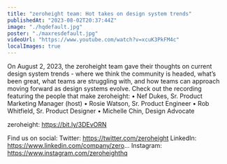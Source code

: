 ```yaml
---
title: "zeroheight team: Hot takes on design system trends"
publishedAt: "2023-08-02T20:37:44Z"
image: "./hqdefault.jpg"
poster: "./maxresdefault.jpg"
videoUrl: "https://www.youtube.com/watch?v=xcuK3PkFM4c"
localImages: true
---
```


On August 2, 2023, the zeroheight team gave their thoughts on current design system trends - where we think the community is headed, what’s been great, what teams are struggling with, and how teams can approach moving forward as design systems evolve. Check out the recording featuring the people that make zeroheight:
• Nef Dukes, Sr. Product Marketing Manager (host)
• Rosie Watson, Sr. Product Engineer
• Rob Whitfield, Sr. Product Designer
• Michelle Chin, Design Advocate

zeroheight: https://bit.ly/3DEvORN

Find us on social:
Twitter: https://twitter.com/zeroheight
LinkedIn: https://www.linkedin.com/company/zero...
Instagram: https://www.instagram.com/zeroheighthq
